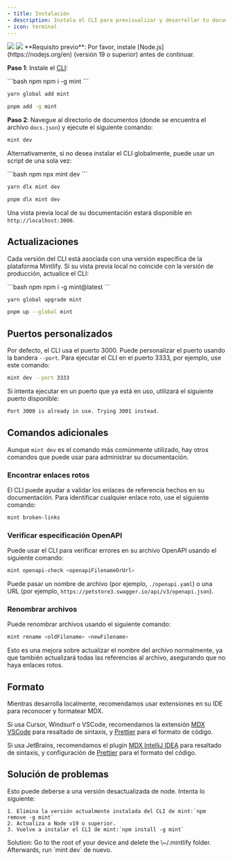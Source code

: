```yaml
---
- title: Instalación
- description: Instala el CLI para previsualizar y desarrollar tu documentación localmente
- icon: terminal
---
```


<img className="block dark:hidden my-0 pointer-events-none" src="/images/installation/local-development-light.png" />

<img className="hidden dark:block my-0 pointer-events-none" src="/images/installation/local-development-dark.png" />

<Info>
  **Requisito previo**: Por favor, instale [Node.js](https://nodejs.org/en) (versión 19 o superior) antes de continuar.
</Info>

**Paso 1**: Instale el [CLI](https://www.npmjs.com/package/mint):

<CodeGroup>
  ```bash npm
  npm i -g mint
  ```

  ```bash yarn
  yarn global add mint
  ```

  ```bash pnpm
  pnpm add -g mint
  ```
</CodeGroup>

**Paso 2**: Navegue al directorio de documentos (donde se encuentra el archivo `docs.json`) y ejecute el siguiente comando:

```bash
mint dev
```

Alternativamente, si no desea instalar el CLI globalmente, puede usar un script de una sola vez:

<CodeGroup>
  ```bash npm
  npx mint dev
  ```

  ```bash yarn
  yarn dlx mint dev
  ```

  ```bash pnpm
  pnpm dlx mint dev
  ```
</CodeGroup>

Una vista previa local de su documentación estará disponible en `http://localhost:3000`.

## Actualizaciones

Cada versión del CLI está asociada con una versión específica de la plataforma Mintlify. Si su vista previa local no coincide con la versión de producción, actualice el CLI:

<CodeGroup>
  ```bash npm
  npm i -g mint@latest
  ```

  ```bash yarn
  yarn global upgrade mint
  ```

  ```bash pnpm
  pnpm up --global mint
  ```
</CodeGroup>

## Puertos personalizados

Por defecto, el CLI usa el puerto 3000. Puede personalizar el puerto usando la bandera `--port`. Para ejecutar el CLI en el puerto 3333, por ejemplo, use este comando:

```bash
mint dev --port 3333
```

Si intenta ejecutar en un puerto que ya está en uso, utilizará el siguiente puerto disponible:

```md
Port 3000 is already in use. Trying 3001 instead.
```

## Comandos adicionales

Aunque `mint dev` es el comando más comúnmente utilizado, hay otros comandos que puede usar para administrar su documentación.

### Encontrar enlaces rotos

El CLI puede ayudar a validar los enlaces de referencia hechos en su documentación. Para identificar cualquier enlace roto, use el siguiente comando:

```bash
mint broken-links
```

### Verificar especificación OpenAPI

Puede usar el CLI para verificar errores en su archivo OpenAPI usando el siguiente comando:

```bash
mint openapi-check <openapiFilenameOrUrl>
```

Puede pasar un nombre de archivo (por ejemplo, `./openapi.yaml`) o una URL (por ejemplo, `https://petstore3.swagger.io/api/v3/openapi.json`).

### Renombrar archivos

Puede renombrar archivos usando el siguiente comando:

```bash
mint rename <oldFilename> <newFilename>
```

Esto es una mejora sobre actualizar el nombre del archivo normalmente, ya que también actualizará todas las referencias al archivo, asegurando que no haya enlaces rotos.

## Formato

Mientras desarrolla localmente, recomendamos usar extensiones en su IDE para reconocer y formatear MDX.

Si usa Cursor, Windsurf o VSCode, recomendamos la extensión [MDX VSCode](https://marketplace.visualstudio.com/items?itemName=unifiedjs.vscode-mdx) para resaltado de sintaxis, y [Prettier](https://marketplace.visualstudio.com/items?itemName=esbenp.prettier-vscode) para el formato de código.

Si usa JetBrains, recomendamos el plugin [MDX IntelliJ IDEA](https://plugins.jetbrains.com/plugin/14944-mdx) para resaltado de sintaxis, y configuración de [Prettier](https://prettier.io/docs/webstorm) para el formato del código.

## Solución de problemas

<AccordionGroup>
  <Accordion title="Error: Could not load the &#x22;sharp&#x22; module using the darwin-arm64 runtime">
    Esto puede deberse a una versión desactualizada de node. Intenta lo siguiente:

    1. Elimina la versión actualmente instalada del CLI de mint:`npm remove -g mint`
    2. Actualiza a Node v19 o superior.
    3. Vuelve a instalar el CLI de mint:`npm install -g mint`
  </Accordion>

  <Accordion title="Issue: Encountering an unknown error">
    Solution: Go to the root of your device and delete the \~/.mintlify folder. Afterwards, run `mint dev` de nuevo.
  </Accordion>
</AccordionGroup>
